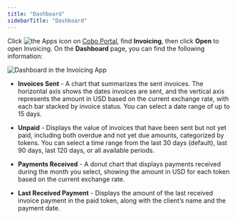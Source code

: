 ```yaml
---
title: "Dashboard"
sidebarTitle: "Dashboard"
---
```

Click <img src="/en/images/common/icon_apps.svg" className="icon" alt="the Apps icon"/> on [Cobo Portal](https://portal.cobo.com/login), find **Invoicing**, then click **Open** to open Invoicing. On the **Dashboard** page, you can find the following information:

<img src="/en/images/portal-apps/invoicing/invoice_dashboard.png" className="screenshot_full_screen" alt="Dashboard in the Invoicing App"/>

- **Invoices Sent** - A chart that summarizes the sent invoices. The horizontal axis shows the dates invoices are sent, and the vertical axis represents the amount in USD based on the current exchange rate, with each bar stacked by invoice status. You can select a date range of up to 15 days.
- **Unpaid** - Displays the value of invoices that have been sent but not yet paid, including both overdue and not yet due amounts, categorized by tokens. You can select a time range from the last 30 days (default), last 90 days, last 120 days, or all available periods.
- **Payments Received** - A donut chart that displays payments received during the month you select, showing the amount in USD for each token based on the current exchange rate.

- **Last Received Payment** - Displays the amount of the last received invoice payment in the paid token, along with the client’s name and the payment date.